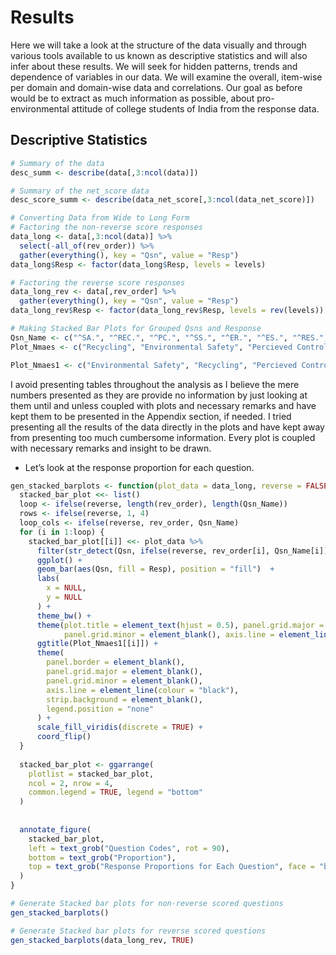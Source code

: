 # Results 

Here we will take a look at the structure of the data visually and through various tools available to us known as descriptive statistics and will also infer about these results. We will seek for hidden patterns, trends and dependence of variables in our data. We will examine the overall, item-wise per domain and domain-wise data and correlations. Our goal as before would be to extract as much information as possible, about pro-environmental attitude of college students of India from the response data.

## Descriptive Statistics

```r
# Summary of the data
desc_summ <- describe(data[,3:ncol(data)])

# Summary of the net_score data
desc_score_summ <- describe(data_net_score[,3:ncol(data_net_score)])

# Converting Data from Wide to Long Form
# Factoring the non-reverse score responses
data_long <- data[,3:ncol(data)] %>%
  select(-all_of(rev_order)) %>%
  gather(everything(), key = "Qsn", value = "Resp")
data_long$Resp <- factor(data_long$Resp, levels = levels)

# Factoring the reverse score responses
data_long_rev <- data[,rev_order] %>%
  gather(everything(), key = "Qsn", value = "Resp")
data_long_rev$Resp <- factor(data_long_rev$Resp, levels = rev(levels))

# Making Stacked Bar Plots for Grouped Qsns and Response
Qsn_Name <- c("^SA.", "^REC.", "^PC.", "^SS.", "^ER.", "^ES.", "^RES.", "^CON.")
Plot_Nmaes <- c("Recycling", "Environmental Safety", "Percieved Control", "Social Support", "Environmental Reductionism", "Environmental Sensitivity", "Reuse", "Conservation")

Plot_Nmaes1 <- c("Environmental Safety", "Recycling", "Percieved Control", "Social Support", "Environmental Reductionism", "Environmental Sensitivity", "Reuse", "Conservation")
```

I avoid presenting tables throughout the analysis as I believe the mere numbers presented as they are provide no information by just looking at them until and unless coupled with plots and necessary remarks and have kept them to be presented in the Appendix section, if needed. I tried presenting all the results of the data directly in the plots and have kept away from presenting too much cumbersome information. Every plot is coupled with necessary remarks and insight to be drawn.

-   Let's look at the response proportion for each question.

```r
gen_stacked_barplots <- function(plot_data = data_long, reverse = FALSE) {
  stacked_bar_plot <<- list()
  loop <- ifelse(reverse, length(rev_order), length(Qsn_Name))
  rows <- ifelse(reverse, 1, 4)
  loop_cols <- ifelse(reverse, rev_order, Qsn_Name)
  for (i in 1:loop) {
    stacked_bar_plot[[i]] <<- plot_data %>%
      filter(str_detect(Qsn, ifelse(reverse, rev_order[i], Qsn_Name[i]))) %>%
      ggplot() +
      geom_bar(aes(Qsn, fill = Resp), position = "fill")  +
      labs(
        x = NULL,
        y = NULL
      ) +
      theme_bw() +
      theme(plot.title = element_text(hjust = 0.5), panel.grid.major = element_blank(),
            panel.grid.minor = element_blank(), axis.line = element_line(colour = "black"),strip.background = element_blank()) +
      ggtitle(Plot_Nmaes1[[i]]) +
      theme(
        panel.border = element_blank(),
        panel.grid.major = element_blank(),
        panel.grid.minor = element_blank(),
        axis.line = element_line(colour = "black"),
        strip.background = element_blank(),
        legend.position = "none"
      ) +
      scale_fill_viridis(discrete = TRUE) +
      coord_flip()
  }
   
  stacked_bar_plot <- ggarrange(
    plotlist = stacked_bar_plot, 
    ncol = 2, nrow = 4,
    common.legend = TRUE, legend = "bottom"
  )
  
  
  annotate_figure(
    stacked_bar_plot,
    left = text_grob("Question Codes", rot = 90),
    bottom = text_grob("Proportion"),
    top = text_grob("Response Proportions for Each Question", face = "bold", size = 16)
  )
}

# Generate Stacked bar plots for non-reverse scored questions
gen_stacked_barplots()

# Generate Stacked bar plots for reverse scored questions
gen_stacked_barplots(data_long_rev, TRUE)
```
